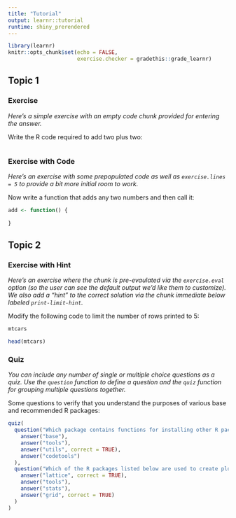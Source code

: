```yaml
---
title: "Tutorial"
output: learnr::tutorial
runtime: shiny_prerendered
---
```


```r
library(learnr)
knitr::opts_chunk$set(echo = FALSE,
                      exercise.checker = gradethis::grade_learnr)
```


## Topic 1

### Exercise 

*Here's a simple exercise with an empty code chunk provided for entering the answer.*

Write the R code required to add two plus two:

```r

```

### Exercise with Code

*Here's an exercise with some prepopulated code as well as `exercise.lines = 5` to provide a bit more initial room to work.*

Now write a function that adds any two numbers and then call it:

```r
add <- function() {
  
}
```

## Topic 2

### Exercise with Hint

*Here's an exercise where the chunk is pre-evaulated via the `exercise.eval` option (so the user can see the default output we'd like them to customize). We also add a "hint" to the correct solution via the chunk immediate below labeled `print-limit-hint`.*

Modify the following code to limit the number of rows printed to 5:

```r
mtcars
```

```r
head(mtcars)
```

### Quiz

*You can include any number of single or multiple choice questions as a quiz. Use the `question` function to define a question and the `quiz` function for grouping multiple questions together.*

Some questions to verify that you understand the purposes of various base and recommended R packages:

```r
quiz(
  question("Which package contains functions for installing other R packages?",
    answer("base"),
    answer("tools"),
    answer("utils", correct = TRUE),
    answer("codetools")
  ),
  question("Which of the R packages listed below are used to create plots?",
    answer("lattice", correct = TRUE),
    answer("tools"),
    answer("stats"),
    answer("grid", correct = TRUE)
  )
)
```


